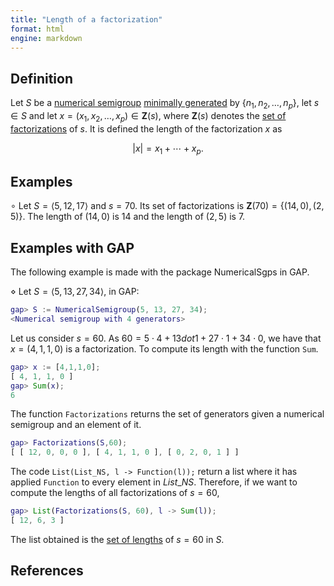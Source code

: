 ```yaml
---
title: "Length of a factorization"
format: html
engine: markdown
---
```


## Definition

Let $S$ be a [numerical semigroup](../Basic-concepts/Numerical-semigroup.qmd) [minimally generated](../Basic-concepts/Minimal-set-of-generators.qmd) by $\{n_1, n_2, \ldots, n_p\}$, let $s \in S$ and let $x = (x_1, x_2, \ldots, x_p) \in \mathbf{Z}(s)$, where $\mathbf{Z}(s)$ denotes the [set of factorizations](../Presentations-NS/Set-of-factorizations.qmd) of $s$. It is defined the length of the factorization $x$ as

$$
|x| = x_1 + \cdots + x_p.
$$

## Examples

$\circ$ Let $S = \langle 5, 12, 17 \rangle$ and $s = 70$. Its set of factorizations is $\mathbf{Z}(70) = \{(14, 0), (2,5)\}$. The length of $(14,0)$ is $14$ and the length of $(2,5)$ is $7$.

## Examples with GAP

The following example is made with the package NumericalSgps in GAP.

$\diamond$ Let $S = \langle 5, 13, 27, 34 \rangle$, in GAP:

``` gap
gap> S := NumericalSemigroup(5, 13, 27, 34);
<Numerical semigroup with 4 generators>
```

Let us consider $s = 60$. As $60 = 5 \cdot 4 + 13 dot 1 + 27 \cdot 1 + 34 \cdot 0$, we have that $x = (4, 1, 1, 0)$ is a factorization. To compute its length with the function `Sum`.

``` gap
gap> x := [4,1,1,0];
[ 4, 1, 1, 0 ]
gap> Sum(x);
6
```

The function `Factorizations` returns the set of generators given a numerical semigroup and an element of it.

``` gap
gap> Factorizations(S,60);
[ [ 12, 0, 0, 0 ], [ 4, 1, 1, 0 ], [ 0, 2, 0, 1 ] ]
```

The code `List(List_NS, l -> Function(l));` return a list where it has applied `Function` to every element in $List\_NS$. Therefore, if we want to compute the lengths of all factorizations of $s = 60$,

``` gap
gap> List(Factorizations(S, 60), l -> Sum(l));
[ 12, 6, 3 ]
```

The list obtained is the [set of lengths](Set-of-lengths.qmd) of $s = 60$ in $S$.

## References
